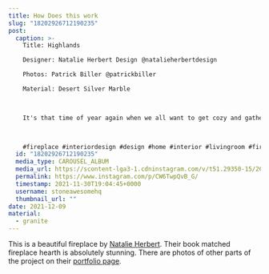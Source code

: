```yaml
---
title: How Does this work
slug: "18202926712190235"
post:
  caption: >-
    Title: Highlands⠀

    Designer: Natalie Herbert Design⠀@natalieherbertdesign

    Photos: Patrick Biller⠀@patrickbiller

    Material: Desert Silver Marble⠀

    ⠀

    It's that time of year again when we all want to get cozy and gather around a fireplace. This one designed by Natalie Herbert is absolutely stunning. It's grand and stately while not being at all flashy. That is what a great piece of natural stone can do and I love the low profile of the hearth how it transitions into the flooring. Thinking of redoing your own fireplace? Then stay tuned as we will be posting more fireplace goals in the coming weeks!⠀

    ⠀

    #fireplace #interiordesign #design #home #interior #livingroom #fireplacedecor #architecture #fireplacedesign #winter #christmas #homedesign #fireplaces #fireplacemakeover #livingroomdecor #interiors #wood #renovation #cozy #love  #photography #naturalstone #marblefireplace
  id: "18202926712190235"
  media_type: CAROUSEL_ALBUM
  media_url: https://scontent-lga3-1.cdninstagram.com/v/t51.29350-15/260491394_3167690293516315_2465760658611364132_n.jpg?_nc_cat=103&ccb=1-5&_nc_sid=8ae9d6&_nc_ohc=Fd74MuJ2qA4AX_htE16&_nc_ht=scontent-lga3-1.cdninstagram.com&edm=ANo9K5cEAAAA&oh=00_AT9WBlNO5nfyy6Am0PFpsXlr-6c2nDcQI1rDCEq_iMMVxQ&oe=61B68C79
  permalink: https://www.instagram.com/p/CW6TwpQvB_G/
  timestamp: 2021-11-30T19:04:45+0000
  username: stoneawesomehq
  thumbnail_url: ""
date: 2021-12-09
material:
  - granite
---
```


This is a beautiful fireplace by [Natalie Herbert](https://www.natalieherbertdesign.com/). Their book matched fireplace hearth is absolutely stunning. There are photos of other parts of the project on their [portfolio page](https://www.natalieherbertdesign.com/portfolio/highlands).
